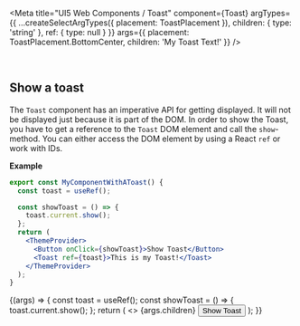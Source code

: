 
<Meta
  title="UI5 Web Components / Toast"
  component={Toast}
  argTypes={{
    ...createSelectArgTypes({ placement: ToastPlacement }),
    children: { type: 'string' },
    ref: { type: null }
  }}
  args={{
    placement: ToastPlacement.BottomCenter,
    children: 'My Toast Text!'
  }}
/>

<DocsHeader />
<br />

## Show a toast

The `Toast` component has an imperative API for getting displayed. It will not be displayed just because it is part of the DOM.
In order to show the Toast, you have to get a reference to the `Toast` DOM element and call the `show`-method.
You can either access the DOM element by using a React `ref` or work with IDs.

**Example**

```jsx
export const MyComponentWithAToast() {
  const toast = useRef();

  const showToast = () => {
    toast.current.show();
  };
  return (
    <ThemeProvider>
      <Button onClick={showToast}>Show Toast</Button>
      <Toast ref={toast}>This is my Toast!</Toast>
    </ThemeProvider>
  );
}
```

<Canvas>
  <Story name="Default">
    {(args) => {
      const toast = useRef();
      const showToast = () => {
        toast.current.show();
      };
      return (
        <>
          <Toast ref={toast} duration={args.duration} placement={args.placement}>
            {args.children}
          </Toast>
          <Button onClick={showToast}>Show Toast</Button>
        </>
      );
    }}
  </Story>
</Canvas>

<ArgsTable story="." />
